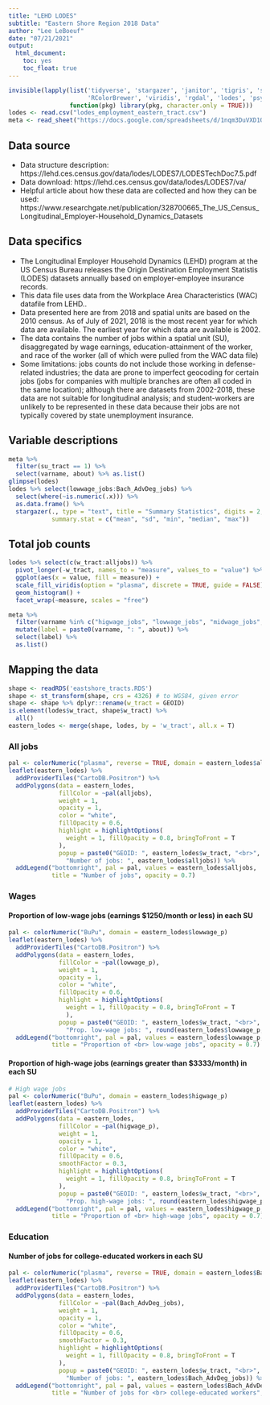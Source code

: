 ```yaml
---
title: "LEHD LODES"
subtitle: "Eastern Shore Region 2018 Data"
author: "Lee LeBoeuf"
date: "07/21/2021"
output: 
  html_document:
    toc: yes
    toc_float: true
---
```


```r
invisible(lapply(list('tidyverse', 'stargazer', 'janitor', 'tigris', 'sf', 'leaflet', 'rcartocolor', 
                      'RColorBrewer', 'viridis', 'rgdal', 'lodes', 'psych', 'reshape2', 'googlesheets4', 'sp'),
                 function(pkg) library(pkg, character.only = TRUE)))
lodes <- read.csv("lodes_employment_eastern_tract.csv")
meta <- read_sheet("https://docs.google.com/spreadsheets/d/1nqm3DuVXD1ObbVe_deacvT7uSLdBXfQJo3mkbqDwrVo/edit?usp=sharing", sheet = "lehd_lodes", gs4_deauth())
```

## Data source 
* Data structure description: https://lehd.ces.census.gov/data/lodes/LODES7/LODESTechDoc7.5.pdf
* Data download: https://lehd.ces.census.gov/data/lodes/LODES7/va/
* Helpful article about how these data are collected and how they can be used: https://www.researchgate.net/publication/328700665_The_US_Census_Longitudinal_Employer-Household_Dynamics_Datasets

## Data specifics
* The Longitudinal Employer Household Dynamics (LEHD) program at the US Census Bureau releases the Origin Destination Employment Statistis (LODES) datasets annually based on employer-employee insurance records. 
* This data file uses data from the Workplace Area Characteristics (WAC) datafile from LEHD.. 
* Data presented here are from 2018 and spatial units are based on the 2010 census. As of July of 2021, 2018 is the most recent year for which data are available. The earliest year for which data are available is 2002. 
* The data contains the number of jobs within a spatial unit (SU), disaggregated by wage earnings, education-attainment of the worker, and race of the worker (all of which were pulled from the WAC data file)
* Some limitations: jobs counts do not include those working in defense-related industries; the data are prone to imperfect geocoding for certain jobs (jobs for companies with multiple branches are often all coded in the same location); although there are datasets from 2002-2018, these data are not suitable for longitudinal analysis; and student-workers are unlikely to be represented in these data because their jobs are not typically covered by state unemployment insurance.   

## Variable descriptions
```r
meta %>% 
  filter(su_tract == 1) %>%
  select(varname, about) %>% as.list()
glimpse(lodes)
lodes %>% select(lowwage_jobs:Bach_AdvDeg_jobs) %>% 
  select(where(~is.numeric(.x))) %>% 
  as.data.frame() %>% 
  stargazer(., type = "text", title = "Summary Statistics", digits = 2,
            summary.stat = c("mean", "sd", "min", "median", "max"))
```

## Total job counts
```r
lodes %>% select(c(w_tract:alljobs)) %>% 
  pivot_longer(-w_tract, names_to = "measure", values_to = "value") %>% 
  ggplot(aes(x = value, fill = measure)) + 
  scale_fill_viridis(option = "plasma", discrete = TRUE, guide = FALSE) +
  geom_histogram() + 
  facet_wrap(~measure, scales = "free")
```

```r
meta %>% 
  filter(varname %in% c("higwage_jobs", "lowwage_jobs", "midwage_jobs", "alljobs")) %>%
  mutate(label = paste0(varname, ": ", about)) %>% 
  select(label) %>% 
  as.list()
```

## Mapping the data 
```r
shape <- readRDS('eastshore_tracts.RDS')
shape <- st_transform(shape, crs = 4326) # to WGS84, given error
shape <- shape %>% dplyr::rename(w_tract = GEOID)
is.element(lodes$w_tract, shape$w_tract) %>%
  all()
eastern_lodes <- merge(shape, lodes, by = 'w_tract', all.x = T)
```

### All jobs
```r
pal <- colorNumeric("plasma", reverse = TRUE, domain = eastern_lodes$alljobs)
leaflet(eastern_lodes) %>% 
  addProviderTiles("CartoDB.Positron") %>% 
  addPolygons(data = eastern_lodes,
              fillColor = ~pal(alljobs),
              weight = 1,
              opacity = 1,
              color = "white", 
              fillOpacity = 0.6,
              highlight = highlightOptions(
                weight = 1, fillOpacity = 0.8, bringToFront = T
              ),
              popup = paste0("GEOID: ", eastern_lodes$w_tract, "<br>",
                "Number of jobs: ", eastern_lodes$alljobs)) %>% 
  addLegend("bottomright", pal = pal, values = eastern_lodes$alljobs, 
            title = "Number of jobs", opacity = 0.7)
```

### Wages

#### Proportion of low-wage jobs (earnings $1250/month or less) in each SU

```r
pal <- colorNumeric("BuPu", domain = eastern_lodes$lowwage_p)
leaflet(eastern_lodes) %>% 
  addProviderTiles("CartoDB.Positron") %>% 
  addPolygons(data = eastern_lodes,
              fillColor = ~pal(lowwage_p),
              weight = 1,
              opacity = 1,
              color = "white", 
              fillOpacity = 0.6,
              highlight = highlightOptions(
                weight = 1, fillOpacity = 0.8, bringToFront = T
                ),
              popup = paste0("GEOID: ", eastern_lodes$w_tract, "<br>",
                "Prop. low-wage jobs: ", round(eastern_lodes$lowwage_p, 2))) %>% 
  addLegend("bottomright", pal = pal, values = eastern_lodes$lowwage_p, 
            title = "Proportion of <br> low-wage jobs", opacity = 0.7)
```

#### Proportion of high-wage jobs (earnings greater than $3333/month) in each SU

```r
# High wage jobs
pal <- colorNumeric("BuPu", domain = eastern_lodes$higwage_p)
leaflet(eastern_lodes) %>% 
  addProviderTiles("CartoDB.Positron") %>% 
  addPolygons(data = eastern_lodes,
              fillColor = ~pal(higwage_p),
              weight = 1,
              opacity = 1,
              color = "white", 
              fillOpacity = 0.6,
              smoothFactor = 0.3,
              highlight = highlightOptions(
                weight = 1, fillOpacity = 0.8, bringToFront = T
              ),
              popup = paste0("GEOID: ", eastern_lodes$w_tract, "<br>",
                "Prop. high-wage jobs: ", round(eastern_lodes$higwage_p, 2))) %>% 
  addLegend("bottomright", pal = pal, values = eastern_lodes$higwage_p, 
            title = "Proportion of <br> high-wage jobs", opacity = 0.7)
```

### Education

#### Number of jobs for college-educated workers in each SU

```r
pal <- colorNumeric("plasma", reverse = TRUE, domain = eastern_lodes$Bach_AdvDeg_jobs)
leaflet(eastern_lodes) %>% 
  addProviderTiles("CartoDB.Positron") %>% 
  addPolygons(data = eastern_lodes,
              fillColor = ~pal(Bach_AdvDeg_jobs),
              weight = 1,
              opacity = 1,
              color = "white", 
              fillOpacity = 0.6,
              smoothFactor = 0.3,
              highlight = highlightOptions(
                weight = 1, fillOpacity = 0.8, bringToFront = T
              ),
              popup = paste0("GEOID: ", eastern_lodes$w_tract, "<br>",
                "Number of jobs: ", eastern_lodes$Bach_AdvDeg_jobs)) %>% 
  addLegend("bottomright", pal = pal, values = eastern_lodes$Bach_AdvDeg_jobs, 
            title = "Number of jobs for <br> college-educated workers", opacity = 0.7)
```



